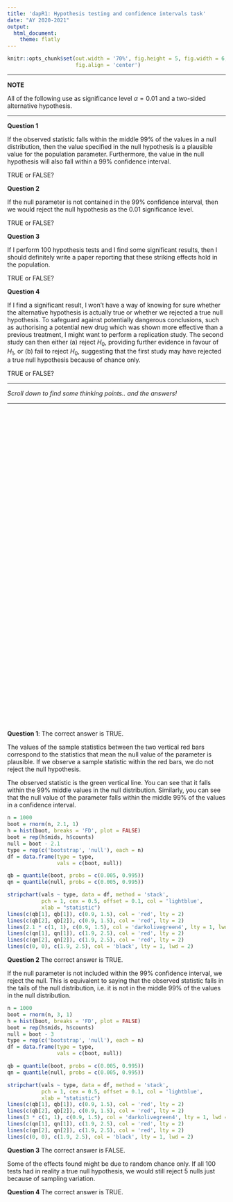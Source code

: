 ```yaml
---
title: 'dapR1: Hypothesis testing and confidence intervals task'
date: "AY 2020-2021"
output:
  html_document:
    theme: flatly
---
```


```r
knitr::opts_chunk$set(out.width = '70%', fig.height = 5, fig.width = 6,
                      fig.align = 'center')
```

---

**NOTE**

All of the following use as significance level $\alpha = 0.01$ and a two-sided alternative hypothesis.

---

**Question 1**

If the observed statistic falls within the middle 99% of the values in a null distribution, then the value specified in the null hypothesis is a plausible value for the population parameter. Furthermore, the value in the null hypothesis will also fall within a 99% confidence interval.

TRUE or FALSE?


**Question 2**

If the null parameter is not contained in the 99% confidence interval, then we would reject the null hypothesis as the 0.01 significance level.

TRUE or FALSE?


**Question 3**

If I perform 100 hypothesis tests and I find some significant results, then I should definitely write a paper reporting that these striking effects hold in the population.

TRUE or FALSE?


**Question 4**

If I find a significant result, I won't have a way of knowing for sure whether the alternative hypothesis is actually true or whether we rejected a true null hypothesis.
To safeguard against potentially dangerous conclusions, such as authorising a potential new drug which was shown more effective than a previous treatment, I might want to perform a replication study. The second study can then either (a) reject $H_0$, providing further evidence in favour of $H_1$, or (b) fail to reject $H_0$, suggesting that the first study may have rejected a true null hypothesis because of chance only.

TRUE or FALSE?


---

*Scroll down to find some thinking points.. and the answers!*

---

<div style="margin-bottom:750px;"></div>


**Question 1**: The correct answer is TRUE. 

The values of the sample statistics between the two vertical red bars correspond to the statistics that mean the null value of the parameter is plausible. If we observe a sample statistic within the red bars, we do not reject the null hypothesis.

The observed statistic is the green vertical line. You can see that it falls within the 99% middle values in the null distribution. Similarly, you can see that the null value of the parameter falls within the middle 99% of the values in a confidence interval.

```r
n = 1000
boot = rnorm(n, 2.1, 1)
h = hist(boot, breaks = 'FD', plot = FALSE)
boot = rep(h$mids, h$counts)
null = boot - 2.1
type = rep(c('bootstrap', 'null'), each = n)
df = data.frame(type = type, 
                vals = c(boot, null))

qb = quantile(boot, probs = c(0.005, 0.995))
qn = quantile(null, probs = c(0.005, 0.995))

stripchart(vals ~ type, data = df, method = 'stack', 
           pch = 1, cex = 0.5, offset = 0.1, col = 'lightblue',
           xlab = "statistic")
lines(c(qb[1], qb[1]), c(0.9, 1.5), col = 'red', lty = 2)
lines(c(qb[2], qb[2]), c(0.9, 1.5), col = 'red', lty = 2)
lines(2.1 * c(1, 1), c(0.9, 1.5), col = 'darkolivegreen4', lty = 1, lwd = 2)
lines(c(qn[1], qn[1]), c(1.9, 2.5), col = 'red', lty = 2)
lines(c(qn[2], qn[2]), c(1.9, 2.5), col = 'red', lty = 2)
lines(c(0, 0), c(1.9, 2.5), col = 'black', lty = 1, lwd = 2)
```


**Question 2** The correct answer is TRUE.

If the null parameter is not included within the 99% confidence interval, we reject the null. This is equivalent to saying that the observed statistic falls in the tails of the null distribution, i.e. it is not in the middle 99% of the values in the null distribution.

```r
n = 1000
boot = rnorm(n, 3, 1)
h = hist(boot, breaks = 'FD', plot = FALSE)
boot = rep(h$mids, h$counts)
null = boot - 3
type = rep(c('bootstrap', 'null'), each = n)
df = data.frame(type = type, 
                vals = c(boot, null))

qb = quantile(boot, probs = c(0.005, 0.995))
qn = quantile(null, probs = c(0.005, 0.995))

stripchart(vals ~ type, data = df, method = 'stack', 
           pch = 1, cex = 0.5, offset = 0.1, col = 'lightblue',
           xlab = "statistic")
lines(c(qb[1], qb[1]), c(0.9, 1.5), col = 'red', lty = 2)
lines(c(qb[2], qb[2]), c(0.9, 1.5), col = 'red', lty = 2)
lines(3 * c(1, 1), c(0.9, 1.5), col = 'darkolivegreen4', lty = 1, lwd = 2)
lines(c(qn[1], qn[1]), c(1.9, 2.5), col = 'red', lty = 2)
lines(c(qn[2], qn[2]), c(1.9, 2.5), col = 'red', lty = 2)
lines(c(0, 0), c(1.9, 2.5), col = 'black', lty = 1, lwd = 2)
```

**Question 3** The correct answer is FALSE.

Some of the effects found might be due to random chance only. If all 100 tests had in reality a true null hypothesis, we would still reject 5 nulls just because of sampling variation.


**Question 4** The correct answer is TRUE.

